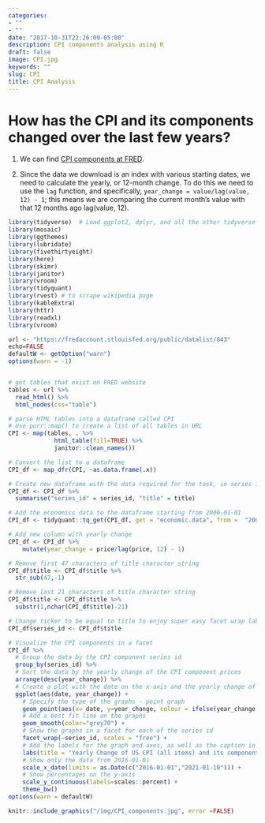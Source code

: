 ```yaml
---
categories:
- ""
- ""
date: "2017-10-31T22:26:09-05:00"
description: CPI components analysis using R
draft: false
image: CPI.jpg
keywords: ""
slug: CPI
title: CPI Analysis
---
```

# How has the CPI and its components changed over the last few years?

1. We can find [CPI components at  FRED](https://fredaccount.stlouisfed.org/public/datalist/843).

2. Since the data we download is an index with various starting dates, we need to calculate the yearly, or 12-month change. To do this we need to use the `lag` function, and specifically, `year_change = value/lag(value, 12) - 1`; this means we are comparing the current month's value with that 12 months ago lag(value, 12).

```r
library(tidyverse)  # Load ggplot2, dplyr, and all the other tidyverse packages
library(mosaic)
library(ggthemes)
library(lubridate)
library(fivethirtyeight)
library(here)
library(skimr)
library(janitor)
library(vroom)
library(tidyquant)
library(rvest) # to scrape wikipedia page
library(kableExtra)
library(httr)
library(readxl)
library(vroom)
```


```r
url <- "https://fredaccount.stlouisfed.org/public/datalist/843"
echo=FALSE
defaultW <- getOption("warn") 
options(warn = -1) 


# get tables that exist on FRED website
tables <- url %>% 
  read_html() %>% 
  html_nodes(css="table")

# parse HTML tables into a dataframe called CPI 
# Use purr::map() to create a list of all tables in URL
CPI <- map(tables, . %>% 
             html_table(fill=TRUE) %>% 
             janitor::clean_names()) 

# Convert the list to a dataframe
CPI_df <- map_dfr(CPI, ~as.data.frame(.x)) 

# Create new dataframe with the data required for the task, ie series id
CPI_df <- CPI_df %>%
  summarise("series_id" = series_id, "title" = title) 

# Add the economics data to the dataframe starting from 2000-01-01
CPI_df <- tidyquant::tq_get(CPI_df, get = "economic.data", from =  "2000-01-01")

# Add new column with yearly change
CPI_df <- CPI_df %>%
    mutate(year_change = price/lag(price, 12) - 1)

# Remove first 47 characters of title character string
CPI_df$title <- CPI_df$title %>%
  str_sub(47,-1)

# Remove last 21 characters of title character string  
CPI_df$title <- CPI_df$title %>%
  substr(1,nchar(CPI_df$title)-21)

# Change ticker to be equal to title to enjoy super easy facet wrap labeling
CPI_df$series_id <- CPI_df$title

# Visualize the CPI components in a facet
CPI_df %>% 
  # Group the data by the CPI component series id
  group_by(series_id) %>%
  # Sort the data by the yearly change of the CPI component prices
  arrange(desc(year_change)) %>%
  # Create a plot with the date on the x-axis and the yearly change of CPI component prices
  ggplot(aes(date, year_change)) + 
    # Specify the type of the graphs - point graph
    geom_point(aes(x= date, y=year_change, colour = ifelse(year_change > 0, 'red', 'blue')), show.legend= FALSE) +
    # Add a best fit line on the graphs
    geom_smooth(color="grey70") +
    # Show the graphs in a facet for each of the series id
    facet_wrap(~series_id, scales = "free") +
    # Add the labels for the graph and axes, as well as the caption in the bottom right
    labs(title = 'Yearly Change of US CPI (all items) and its components', subtitle = 'YoY change being negative or positive',x="",y = 'YoY % Change', caption = "Data from St. Louis Fed FRED") +
    # Show only the data from 2016-01-01
    scale_x_date(limits = as.Date(c("2016-01-01","2021-01-10"))) +
    # Show percentages on the y-axis
    scale_y_continuous(labels=scales::percent) +
    theme_bw()
options(warn = defaultW)

```

```r
knitr::include_graphics("/img/CPI_components.jpg", error =FALSE)
```